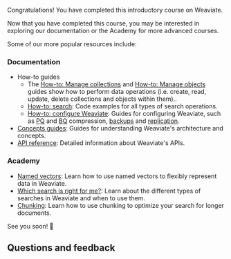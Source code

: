 Congratulations! You have completed this introductory course on Weaviate.

Now that you have completed this course, you may be interested in exploring our documentation or the Academy for more advanced courses.

Some of our more popular resources include:

### Documentation

- How-to guides
    - The [How-to: Manage collections](/docs/weaviate/manage-collections/index.mdx) and [How-to: Manage objects](/docs/weaviate/manage-objects/index.mdx) guides show how to perform data operations (i.e. create, read, update, delete collections and objects within them)..
    - [How-to: search](/docs/weaviate/search/index.mdx): Code examples for all types of search operations.
    - [How-to: configure Weaviate](/docs/weaviate/configuration/index.mdx): Guides for configuring Weaviate, such as [PQ](/docs/weaviate/configuration/compression/pq-compression.md) and [BQ](/docs/weaviate/configuration/compression/bq-compression.md) compression, [backups](docs/deploy/configuration/backups.md) and [replication](docs/deploy/configuration/replication.md).
- [Concepts guides](/docs/weaviate/concepts/index.md): Guides for understanding Weaviate's architecture and concepts.
- [API reference](/docs/weaviate/api/index.mdx): Detailed information about Weaviate's APIs.

### Academy

- [Named vectors](../named_vectors/index.md): Learn how to use named vectors to flexibly represent data in Weaviate.
- [Which search is right for me?](../standalone/which_search/index.mdx): Learn about the different types of searches in Weaviate and when to use them.
- [Chunking](../standalone/chunking/index.mdx): Learn how to use chunking to optimize your search for longer documents.


<CTASocials />

See you soon! 👋

## Questions and feedback


<DocsFeedback/>
